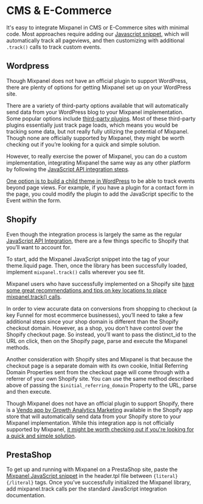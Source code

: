 # CMS & E-Commerce

It's easy to integrate Mixpanel in CMS or E-Commerce sites with minimal code. Most approaches require adding our [Javascript snippet](/docs/quickstart/connect-your-data), which will automatically track all pageviews, and then customizing with additional `.track()` calls to track custom events.

## Wordpress
Though Mixpanel does not have an official plugin to support WordPress, there are plenty of options for getting Mixpanel set up on your WordPress site.

There are a variety of third-party options available that will automatically send data from your WordPress blog to your Mixpanel implementation. Some popular options include [third-party plugins](https://wordpress.org/plugins/tags/mixpanel/). Most of these third-party plugins essentially just track page loads, which means you would be tracking some data, but not really fully utilizing the potential of Mixpanel. Though none are officially supported by Mixpanel, they might be worth checking out if you’re looking for a quick and simple solution.

However, to really exercise the power of Mixpanel, you can do a custom implementation, integrating Mixpanel the same way as any other platform by following the [JavaScript API integration steps](/docs/tracking-methods/sdks/javascript).

[One option is to build a child theme in WordPress](https://codex.wordpress.org/Child_Themes) to be able to track events beyond page views. For example, if you have a plugin for a contact form in the page, you could modify the plugin to add the JavaScript specific to the Event within the form.

## Shopify
Even though the integration process is largely the same as the regular [JavaScript API Integration](/docs/tracking-methods/sdks/javascript), there are a few things specific to Shopify that you’ll want to account for.

To start, add the Mixpanel JavaScript snippet into the tag of your theme.liquid page. Then, once the library has been successfully loaded, implement `mixpanel.track()` calls wherever you see fit.

Mixpanel users who have successfully implemented on a Shopify site [have some great recommendations and tips on key locations to place mixpanel.track() calls](https://stackoverflow.com/questions/28160415/shopify-mixpanel-integration/34442476#34442476).

In order to view accurate data on conversions from shopping to checkout (a key Funnel for most ecommerce businesses), you’ll need to take a few additional steps since your shop domain is different than the Shopify checkout domain. However, as a shop, you don’t have control over the Shopify checkout page. So instead, you’ll want to pass the distinct_id to the URL on click, then on the Shopify page, parse and execute the Mixpanel methods.

Another consideration with Shopify sites and Mixpanel is that because the checkout page is a separate domain with its own cookie, Initial Referring Domain Properties sent from the checkout page will come through with a referrer of your own Shopify site. You can use the same method described above of passing the `$initial_referring_domain` Property to the URL, parse and then execute.

Though Mixpanel does not have an official plugin to support Shopify, there is a [Vendo app by Growth Analytics Marketing](https://mixpanel.com/partners/integrations/vendo) available in the Shopify app store that will automatically send data from your Shopify store to your Mixpanel implementation. While this integration app is not officially supported by Mixpanel, [it might be worth checking out if you're looking for a quick and simple solution](https://growtham.notion.site/a5eae6b9c89e4a8195ac6ad8cba11999?v=4e5e9f3071f64e1bb21a6091a8c75884).

## PrestaShop
To get up and running with Mixpanel on a PrestaShop site, paste the [Mixpanel JavaScript snippet](/docs/tracking-methods/sdks/javascript) in the header.tpl file between `{literal} {/literal}` tags. Once you’ve successfully initialized the Mixpanel library, add mixpanel.track calls per the standard JavaScript integration documentation.
